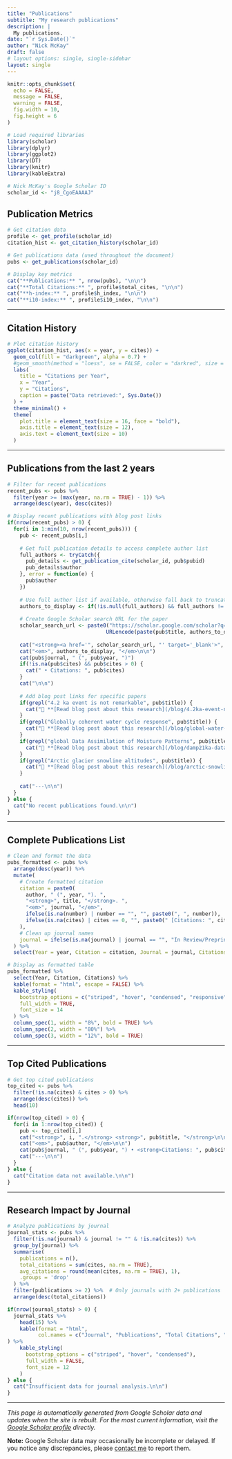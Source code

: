 ```yaml
---
title: "Publications"
subtitle: "My research publications"
description: |
  My publications.
date: "`r Sys.Date()`"
author: "Nick McKay"
draft: false
# layout options: single, single-sidebar
layout: single
---
```


```r
knitr::opts_chunk$set(
  echo = FALSE, 
  message = FALSE, 
  warning = FALSE,
  fig.width = 10,
  fig.height = 6
)

# Load required libraries
library(scholar)
library(dplyr)
library(ggplot2)
library(DT)
library(knitr)
library(kableExtra)

# Nick McKay's Google Scholar ID
scholar_id <- "j8_CgoEAAAAJ"
```


## Publication Metrics

```r
# Get citation data
profile <- get_profile(scholar_id)
citation_hist <- get_citation_history(scholar_id)

# Get publications data (used throughout the document)
pubs <- get_publications(scholar_id)

# Display key metrics
cat("**Publications:** ", nrow(pubs), "\n\n")
cat("**Total Citations:** ", profile$total_cites, "\n\n")
cat("**h-index:** ", profile$h_index, "\n\n") 
cat("**i10-index:** ", profile$i10_index, "\n\n")
```

---

## Citation History

```r
# Plot citation history
ggplot(citation_hist, aes(x = year, y = cites)) +
  geom_col(fill = "darkgreen", alpha = 0.7) +
  #geom_smooth(method = "loess", se = FALSE, color = "darkred", size = 1.2) +
  labs(
    title = "Citations per Year",
    x = "Year",
    y = "Citations",
    caption = paste("Data retrieved:", Sys.Date())
  ) +
  theme_minimal() +
  theme(
    plot.title = element_text(size = 16, face = "bold"),
    axis.title = element_text(size = 12),
    axis.text = element_text(size = 10)
  )
```

---

## Publications from the last 2 years

```r
# Filter for recent publications
recent_pubs <- pubs %>%
  filter(year >= (max(year, na.rm = TRUE) - 1)) %>%
  arrange(desc(year), desc(cites))

# Display recent publications with blog post links
if(nrow(recent_pubs) > 0) {
  for(i in 1:min(10, nrow(recent_pubs))) {
    pub <- recent_pubs[i,]
    
    # Get full publication details to access complete author list
    full_authors <- tryCatch({
      pub_details <- get_publication_cite(scholar_id, pub$pubid)
      pub_details$author
    }, error = function(e) {
      pub$author
    })
    
    # Use full author list if available, otherwise fall back to truncated version
    authors_to_display <- if(!is.null(full_authors) && full_authors != "" && !is.na(full_authors)) full_authors else pub$author
    
    # Create Google Scholar search URL for the paper
    scholar_search_url <- paste0("https://scholar.google.com/scholar?q=", 
                                URLencode(paste(pub$title, authors_to_display), reserved = TRUE))
    
    cat("<strong><a href='", scholar_search_url, "' target='_blank'>", pub$title, "</a></strong>\n\n")
    cat("<em>", authors_to_display, "</em>\n\n")
    cat(pub$journal, " (", pub$year, ")")
    if(!is.na(pub$cites) && pub$cites > 0) {
      cat(" • Citations: ", pub$cites)
    }
    cat("\n\n")
    
    # Add blog post links for specific papers
    if(grepl("4.2 ka event is not remarkable", pub$title)) {
      cat("📖 **[Read blog post about this research](/blog/4.2ka-event-not-remarkable/)**\n\n")
    }
    if(grepl("Globally coherent water cycle response", pub$title)) {
      cat("📖 **[Read blog post about this research](/blog/global-water-cycle-response/)**\n\n")
    }
    if(grepl("global Data Assimilation of Moisture Patterns", pub$title)) {
      cat("📖 **[Read blog post about this research](/blog/damp21ka-data-assimilation/)**\n\n")
    }
    if(grepl("Arctic glacier snowline altitudes", pub$title)) {
      cat("📖 **[Read blog post about this research](/blog/arctic-snowline-rise/)**\n\n")
    }
    
    cat("---\n\n")
  }
} else {
  cat("No recent publications found.\n\n")
}
```

---

## Complete Publications List

```r
# Clean and format the data
pubs_formatted <- pubs %>%
  arrange(desc(year)) %>%
  mutate(
    # Create formatted citation
    citation = paste0(
      author, " (", year, "). ",
      "<strong>", title, "</strong>. ",
      "<em>", journal, "</em>",
      ifelse(is.na(number) | number == "", "", paste0(", ", number)),
      ifelse(is.na(cites) | cites == 0, "", paste0(" [Citations: ", cites, "]"))
    ),
    # Clean up journal names
    journal = ifelse(is.na(journal) | journal == "", "In Review/Preprint", journal)
  ) %>%
  select(Year = year, Citation = citation, Journal = journal, Citations = cites)

# Display as formatted table
pubs_formatted %>%
  select(Year, Citation, Citations) %>%
  kable(format = "html", escape = FALSE) %>%
  kable_styling(
    bootstrap_options = c("striped", "hover", "condensed", "responsive"),
    full_width = TRUE,
    font_size = 14
  ) %>%
  column_spec(1, width = "8%", bold = TRUE) %>%
  column_spec(2, width = "80%") %>%
  column_spec(3, width = "12%", bold = TRUE)
```

---

## Top Cited Publications

```r
# Get top cited publications
top_cited <- pubs %>%
  filter(!is.na(cites) & cites > 0) %>%
  arrange(desc(cites)) %>%
  head(10)

if(nrow(top_cited) > 0) {
  for(i in 1:nrow(top_cited)) {
    pub <- top_cited[i,]
    cat("<strong>", i, ".</strong> <strong>", pub$title, "</strong>\n\n")
    cat("<em>", pub$author, "</em>\n\n")
    cat(pub$journal, " (", pub$year, ") • <strong>Citations: ", pub$cites, "</strong>\n\n")
    cat("---\n\n")
  }
} else {
  cat("Citation data not available.\n\n")
}
```

---

## Research Impact by Journal

```r
# Analyze publications by journal
journal_stats <- pubs %>%
  filter(!is.na(journal) & journal != "" & !is.na(cites)) %>%
  group_by(journal) %>%
  summarise(
    publications = n(),
    total_citations = sum(cites, na.rm = TRUE),
    avg_citations = round(mean(cites, na.rm = TRUE), 1),
    .groups = 'drop'
  ) %>%
  filter(publications >= 2) %>%  # Only journals with 2+ publications
  arrange(desc(total_citations))

if(nrow(journal_stats) > 0) {
  journal_stats %>%
    head(15) %>%
    kable(format = "html", 
          col.names = c("Journal", "Publications", "Total Citations", "Avg Citations/Paper"),
) %>%
    kable_styling(
      bootstrap_options = c("striped", "hover", "condensed"),
      full_width = FALSE,
      font_size = 12
    )
} else {
  cat("Insufficient data for journal analysis.\n\n")
}
```

---

*This page is automatically generated from Google Scholar data and updates when the site is rebuilt. For the most current information, visit the [Google Scholar profile](https://scholar.google.com/citations?user=j8_CgoEAAAAJ&hl=en) directly.*

**Note:** Google Scholar data may occasionally be incomplete or delayed. If you notice any discrepancies, please [contact me](/contact/) to report them.